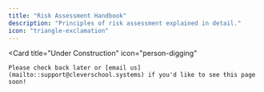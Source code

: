 ```yaml
---
title: "Risk Assessment Handbook"
description: "Principles of risk assessment explained in detail."
icon: "triangle-exclamation"
---
```


<Card
    title="Under Construction"
    icon="person-digging"
>
    Please check back later or [email us](mailto::support@cleverschool.systems) if you'd like to see this page soon!
</Card>
